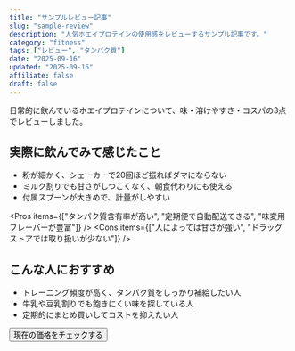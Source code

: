 ```yaml
---
title: "サンプルレビュー記事"
slug: "sample-review"
description: "人気ホエイプロテインの使用感をレビューするサンプル記事です。"
category: "fitness"
tags: ["レビュー", "タンパク質"]
date: "2025-09-16"
updated: "2025-09-16"
affiliate: false
draft: false
---
```


<Lead>日常的に飲んでいるホエイプロテインについて、味・溶けやすさ・コスパの3点でレビューしました。</Lead>

## 実際に飲んでみて感じたこと
- 粉が細かく、シェーカーで20回ほど振ればダマにならない
- ミルク割りでも甘さがしつこくなく、朝食代わりにも使える
- 付属スプーンが大きめで、計量がしやすい

<Pros items={["タンパク質含有率が高い", "定期便で自動配送できる", "味変用フレーバーが豊富"]} />
<Cons items={["人によっては甘さが強い", "ドラッグストアでは取り扱いが少ない"]} />

## こんな人におすすめ
- トレーニング頻度が高く、タンパク質をしっかり補給したい人
- 牛乳や豆乳割りでも飽きにくい味を探している人
- 定期的にまとめ買いしてコストを抑えたい人

<Button href="https://example.com">現在の価格をチェックする</Button>